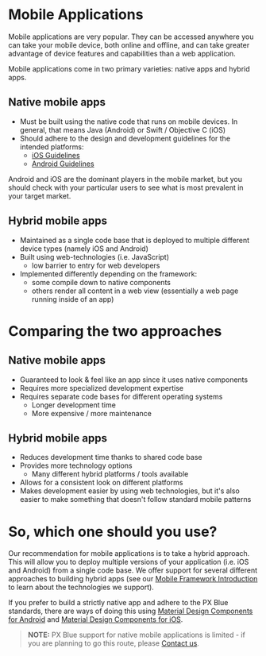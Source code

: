 
<!-- KEYWORDS: mobile hybrid compare comparison native application -->

# Mobile Applications

Mobile applications are very popular. They can be accessed anywhere you can take your mobile device, both online and offline, and can take greater advantage of device features and capabilities than a web application.

Mobile applications come in two primary varieties: native apps and hybrid apps.

## Native mobile apps

-   Must be built using the native code that runs on mobile devices. In general, that means Java (Android) or Swift / Objective C (iOS)
-   Should adhere to the design and development guidelines for the intended platforms:
    -   [iOS Guidelines](https://developer.apple.com/ios/human-interface-guidelines/overview/themes/)
        <!-- markdown-link-check-disable -->
    -   [Android Guidelines](https://developer.android.com/design/index.html)
        <!-- markdown-link-check-enable -->

Android and iOS are the dominant players in the mobile market, but you should check with your particular users to see what is most prevalent in your target market.

## Hybrid mobile apps

-   Maintained as a single code base that is deployed to multiple different device types (namely iOS and Android)
-   Built using web-technologies (i.e. JavaScript)
    -   low barrier to entry for web developers
-   Implemented differently depending on the framework:
    -   some compile down to native components
    -   others render all content in a web view (essentially a web page running inside of an app)

<Divider style={{}} />

# Comparing the two approaches

## Native mobile apps

-   Guaranteed to look & feel like an app since it uses native components
-   Requires more specialized development expertise
-   Requires separate code bases for different operating systems
    -   Longer development time
    -   More expensive / more maintenance

## Hybrid mobile apps

-   Reduces development time thanks to shared code base
-   Provides more technology options
    -   Many different hybrid platforms / tools available
-   Allows for a consistent look on different platforms
-   Makes development easier by using web technologies, but it's also easier to make something that doesn't follow standard mobile patterns

<Divider style={{}} />

# So, which one should you use?

Our recommendation for mobile applications is to take a hybrid approach. This will allow you to deploy multiple versions of your application (i.e. iOS and Android) from a single code base. We offer support for several different approaches to building hybrid apps (see our [Mobile Framework Introduction](/development/frameworks-mobile/intro) to learn about the technologies we support).

If you prefer to build a strictly native app and adhere to the PX Blue standards, there are ways of doing this using [Material Design Components for Android](https://material.io/develop/android/) and [Material Design Components for iOS](https://material.io/develop/ios/).

> **NOTE:** PX Blue support for native mobile applications is limited - if you are planning to go this route, please [Contact us](/community/contactus).
